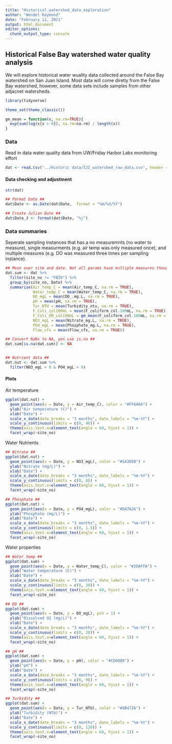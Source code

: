 ```yaml
---
title: "Historical_watershed_data_exploration"
author: "Wendel Raymond"
date: "February 11, 2021"
output: html_document
editor_options: 
  chunk_output_type: console
---
```


## Historical False Bay watershed water quality analysis
We will explore historical water wuality data collected around the False Bay watershed on San Juan Island. Most data will come diretly from the False Bay watershed, however, some data sets include samples from other adjacnet watersheds.

```r
library(tidyverse)

theme_set(theme_classic())

gm_mean = function(x, na.rm=TRUE){
  exp(sum(log(x[x > 0]), na.rm=na.rm) / length(x))
}
```

### Data
Read in data water quality data from UW/Friday Harbor Labs monitoring effort
```r
dat <- read.csv("../Historic data/SJI_watershed_raw_data.csv", header = TRUE, stringsAsFactors = FALSE)
```

#### Data checking and adjustment
```r
str(dat)

## Format Date ##
dat$Date <- as.Date(dat$Date,  format = "%m/%d/%Y")

## Create Julian Date ##
dat$Date_J <- format(dat$Date, "%j")
```

### Data summaries
Seperate sampling instances that has a no measuremnts (no water to measure), single measurments (e.g. air temp was only measured once), and multiple measures (e.g. DO was measured three times per sampling instance). 
```r
## Mean over site and date. Not all params have multiple measures though ##
dat.sum <- dat %>%
  filter(site_no != "FB2b") %>% 
  group_by(site_no, Date) %>% 
  summarise(Air_temp_C = mean(Air_temp_C, na.rm = TRUE),
            Water_temp_C = mean(Water_temp_C, na.rm = TRUE),
            DO_mgL = mean(DO_.mg.L, na.rm = TRUE),
            pH = mean(pH, na.rm = TRUE),
            Tur_NTU = mean(Turbidity_ntu, na.rm = TRUE),
            F_Coli_col100mL = mean(F_coliform_col.100mL, na.rm = TRUE),
            F_Coli_GM_col100mL = gm_mean(F_coliform_col.100mL, na.rm = TRUE),
            NO3_mgL = mean(Nitrate_mg.L, na.rm = TRUE),
            PO4_mgL = mean(Phosphate_mg.L, na.rm = TRUE),
            Flow_cfs = mean(Flow_cfs, na.rm = TRUE))

## Convert NaNs to NA, yes use is.na ##
dat.sum[is.na(dat.sum)] <- NA


## Nutrient data ##
dat.nut <- dat.sum %>% 
  filter(NO3_mgL > 0 & PO4_mgL > 0)
```

#### Plots
Air temperature

```r
ggplot(dat.nut) +
  geom_point(aes(x = Date, y = Air_temp_C), color = "#FF6A6A") +
  ylab("Air temperature (C)") +
  xlab("Date") +
  scale_x_date(date_breaks = "3 months", date_labels = "%m-%Y") +
  scale_y_continuous(limits = c(0, 40)) +
  theme(axis.text.x=element_text(angle = 60, hjust = 1)) +
  facet_wrap(~site_no)
```

Water Nutrients

```r
## Nitrate ##
ggplot(dat.nut) +
  geom_point(aes(x = Date, y = NO3_mgL), color = "#543DEB") +
  ylab("Nitrate (mg/L)") +
  xlab("Date") +
  scale_x_date(date_breaks = "3 months", date_labels = "%m-%Y") +
  scale_y_continuous(limits = c(0, 8)) +
  theme(axis.text.x=element_text(angle = 60, hjust = 1)) +
  facet_wrap(~site_no)

## Phosphate ##
ggplot(dat.nut) +
  geom_point(aes(x = Date, y = PO4_mgL), color = "#D47A26") +
  ylab("Phosphate (mg/L)") +
  xlab("Date") +
  scale_x_date(date_breaks = "3 months", date_labels = "%m-%Y") +
  scale_y_continuous(limits = c(0, 1.5)) +
  theme(axis.text.x=element_text(angle = 60, hjust = 1)) +
  facet_wrap(~site_no)
```

Water properties

```r
## Water temp ##
ggplot(dat.sum) +
  geom_point(aes(x = Date, y = Water_temp_C), color = "#2DAFFA") +
  ylab("Water temperature (C)") +
  xlab("Date") +
  scale_x_date(date_breaks = "3 months", date_labels = "%m-%Y") +
  scale_y_continuous(limits = c(0, 30)) +
  theme(axis.text.x=element_text(angle = 60, hjust = 1)) +
  facet_wrap(~site_no)

## DO ## 
ggplot(dat.sum) +
  geom_point(aes(x = Date, y = DO_mgL), pch = 1) +
  ylab("Dissolved O2 (mg/L)") +
  xlab("Date") +
  scale_x_date(date_breaks = "3 months", date_labels = "%m-%Y") +
  scale_y_continuous(limits = c(0, 20)) +
  theme(axis.text.x=element_text(angle = 60, hjust = 1)) +
  facet_wrap(~site_no)

## pH ##
ggplot(dat.sum) +
  geom_point(aes(x = Date, y = pH), color = "#CD0000") +
  ylab("pH") +
  xlab("Date") +
  scale_x_date(date_breaks = "3 months", date_labels = "%m-%Y") +
  scale_y_continuous(limits = c(6, 9)) +
  theme(axis.text.x=element_text(angle = 60, hjust = 1)) +
  facet_wrap(~site_no)

## Turbidity ##
ggplot(dat.sum) +
  geom_point(aes(x = Date, y = Tur_NTU), color = "#8B4726") +
  ylab("Turbidity (NTU)") +
  xlab("Date") +
  scale_x_date(date_breaks = "3 months", date_labels = "%m-%Y") +
  scale_y_continuous(limits = c(0, 120)) +
  theme(axis.text.x=element_text(angle = 60, hjust = 1)) +
  facet_wrap(~site_no)

```

